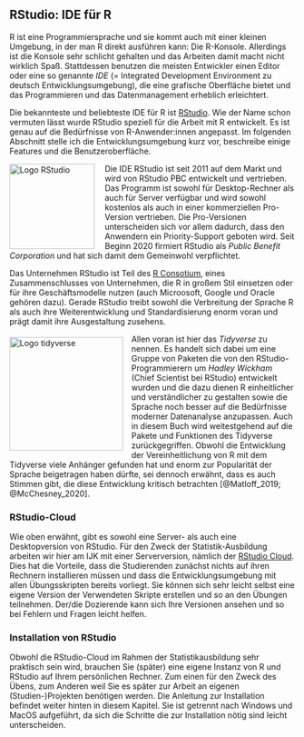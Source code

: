 ## RStudio: IDE für R

R ist eine Programmiersprache und sie kommt auch mit einer kleinen Umgebung, in der man R direkt ausführen kann: Die R-Konsole. Allerdings ist die Konsole sehr schlicht gehalten und das Arbeiten damit macht nicht wirklich Spaß. Stattdessen benutzen die meisten Entwickler einen Editor oder eine so genannte *IDE* (= Integrated Development Environment zu deutsch Entwicklungsumgebung), die eine grafische Oberfläche bietet und das Programmieren und das Datenmanagement erheblich erleichtert. 

Die bekannteste und beliebteste IDE für R ist [RStudio](https://rstudio.com/).
Wie der Name schon vermuten lässt wurde RStudio speziell für die Arbeit mit R entwickelt. Es ist genau auf die Bedürfnisse von R-Anwender:innen angepasst. Im folgenden Abschnitt stelle ich die Entwicklungsumgebung kurz vor, beschreibe einige Features und die Benutzeroberfläche.

<img src="https://upload.wikimedia.org/wikipedia/commons/d/d0/RStudio_logo_flat.svg" alt="Logo RStudio" width="150px" align="left" style="border-right:15px solid white"> 
Die IDE RStudio ist seit 2011 auf dem Markt und wird von RStudio PBC entwickelt und vertrieben. 
Das Programm ist sowohl für Desktop-Rechner als auch für Server verfügbar und wird sowohl kostenlos als auch in einer kommerziellen Pro-Version vertrieben. 
Die Pro-Versionen unterscheiden sich vor allem dadurch, dass den Anwendern ein Priority-Support geboten wird.
Seit Beginn 2020 firmiert RStudio als *Public Benefit Corporation* und hat sich damit dem Gemeinwohl verpflichtet.

Das Unternehmen RStudio ist Teil des [R Consotium](https://www.r-consortium.org/), eines Zusammenschlusses von Unternehmen, die R in großem Stil einsetzen oder für ihre Geschäftsmodelle nutzen (auch Microosoft, Google und Oracle gehören dazu). 
Gerade RStudio treibt sowohl die Verbreitung der Sprache R als auch ihre Weiterentwicklung und Standardisierung enorm voran und prägt damit ihre Ausgestaltung zusehens. 

<img src="https://www.tidyverse.org/images/tidyverse-default.png" alt="Logo tidyverse" width="200px" align="left" style="margin-right:15px;margin-top:5px"> Allen voran ist hier das *Tidyverse* zu nennen. Es handelt sich dabei um eine Gruppe von Paketen die von den RStudio-Programmierern um *Hadley Wickham* (Chief Scientist bei RStudio) entwickelt wurden und die dazu dienen R einheitlicher und verständlicher zu gestalten sowie die Sprache noch besser auf die Bedürfnisse moderner Datenanalyse anzupassen. Auch in diesem Buch wird weitestgehend auf die Pakete und Funktionen des Tidyverse zurückgegriffen.
Obwohl die Entwicklung der Vereinheitlichung von R mit dem Tidyverse viele Anhänger gefunden hat und enorm zur Popularität der Sprache beigetragen haben dürfte, sei dennoch erwähnt, dass es auch Stimmen gibt, die diese Entwicklung kritisch betrachten [@Matloff_2019; @McChesney_2020].


### RStudio-Cloud
Wie oben erwähnt, gibt es sowohl eine Server- als auch eine Desktopversion von RStudio. 
Für den Zweck der Statistik-Ausbildung arbeiten wir hier am IJK mit einer Serverversion, nämlich der [RStudio Cloud](https://rstudio.cloud/).
Dies hat die Vorteile, dass die Studierenden zunächst nichts auf ihren Rechnern installieren müssen und dass die Entwicklungsumgebung mit allen Übungsskripten bereits vorliegt. 
Sie können sich sehr leicht selbst eine eigene Version der Verwendeten Skripte erstellen und so an den Übungen teilnehmen.
Der/die Dozierende kann sich Ihre Versionen ansehen und so bei Fehlern und Fragen leicht helfen.


### Installation von RStudio
Obwohl die RStudio-Cloud im Rahmen der Statistikausbildung sehr praktisch sein wird, brauchen Sie (später) eine eigene Instanz von R und RStudio auf Ihrem persönlichen Rechner. Zum einen für den Zweck des Übens, zum Anderen weil Sie es später zur Arbeit an eigenen (Studien-)Projekten benötigen werden.
Die Anleitung zur Installation befindet weiter hinten in diesem Kapitel. 
Sie ist getrennt nach Windows und MacOS aufgeführt, da sich die Schritte die zur Installation nötig sind leicht unterscheiden.
